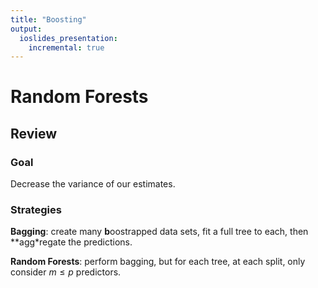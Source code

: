 ```yaml
---
title: "Boosting"
output:
  ioslides_presentation:
    incremental: true
---
```


# Random Forests

## Review {.build}

### Goal
Decrease the variance of our estimates.

### Strategies

**Bagging**: create many **b**oostrapped data sets, fit a full tree to each, then **agg*regate the predictions.

**Random Forests**: perform bagging, but for each tree, at each split, only consider $m \le p$ predictors.


##